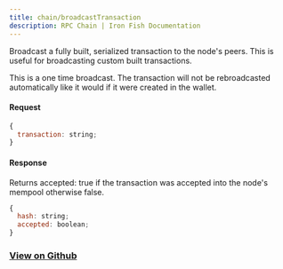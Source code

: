 ```yaml
---
title: chain/broadcastTransaction
description: RPC Chain | Iron Fish Documentation
---
```


Broadcast a fully built, serialized transaction to the node's peers. This is useful for broadcasting custom built transactions.

This is a one time broadcast. The transaction will not be rebroadcasted automatically like it would if it were created in the wallet.

#### Request

```js
{
  transaction: string;
}
```

#### Response
Returns accepted: true if the transaction was accepted into the node's mempool otherwise false.

```js
{
  hash: string;
  accepted: boolean;
}
```

### [View on Github](https://github.com/iron-fish/ironfish/blob/master/ironfish/src/rpc/routes/chain/broadcastTransaction.ts)
